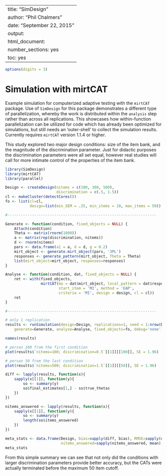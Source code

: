 %\VignetteIndexEntry{SimDesign}
%\VignetteEngine{knitr::knitr}
---
title: "SimDesign"
author: "Phil Chalmers"
date: "September 22, 2015"
output:
  html_document:
    number_sections: yes
    toc: yes
---

```r
options(digits = 3)
```

# Simulation with mirtCAT

Example simulation for computerized adaptive testing with the `mirtCAT` package. Use of `SimDesign` for this
package demonstrates a different type of parallelization, whereby the work is distributed within the `analysis`
step rather than across all replications. This showcases how within-function parallelization can be utilized for 
code which has already been optimized for simulations, but still needs an 'outer-shell' to collect the simulation
results. Currently requires `mirtCAT` version 1.1.4 or higher.

This study explored two major design conditions: size of the item bank, and the magnitude of the discrimination parameter. Just for didactic purposes the discrimination parameters were all set equal, however real studies will
call for more intimate control of the properties of the item bank.

```r
library(SimDesign)
library(mirtCAT)
library(parallel)

Design <- createDesign(nitems = c(100, 300, 500),
					   discrimination = c(.5, 1.5))
cl <- makeCluster(detectCores())
fo <- list(cl=cl, 
		   design=list(min_SEM = .25, min_items = 10, max_items = 50))

#-------------------------------------------------------------------

Generate <- function(condition, fixed_objects = NULL) {
	Attach(condition)
    Theta <- matrix(rnorm(1000))
	a <- matrix(rep(discrimination, nitems))
	d <- rnorm(nitems)
	pars <- data.frame(a1 = a, d = d, g = 0.2)
	mirt_object <- generate.mirt_object(pars, '3PL')
	responses <- generate_pattern(mirt_object, Theta = Theta)
    list(mirt_object=mirt_object, responses=responses)
}

Analyse <- function(condition, dat, fixed_objects = NULL) {
	ret <- with(fixed_objects, 
				mirtCAT(mo = dat$mirt_object, local_pattern = dat$responses,
						start_item = 'MI', method = 'EAP',
						criteria = 'MI', design = design, cl = cl))
    ret
}

#-------------------------------------------------------------------

# only 1 replication
results <- runSimulation(design=Design, replications=1, seed = 1:nrow(Design),
    generate=Generate, analyse=Analyse, fixed_objects=fo, debug='none')
```


```r
names(results)

# person 100 from the first condition
plot(results$`nitems=100; discrimination=0.5`[[1]][[100]], SE = 1.96)

# person 50 from the last condition
plot(results$`nitems=500; discrimination=1.5`[[1]][[50]], SE = 1.96)

diff <- lapply(results, function(x){
	sapply(x[[1]], function(y){
		so <- summary(y)
		so$final_estimates[1,] - so$true_thetas
	})
})

nitems_answered <- lapply(results, function(x){
	sapply(x[[1]], function(y){
		so <- summary(y)
		length(so$items_answered)
	})
})

meta_stats <- data.frame(Design, bias=sapply(diff, bias), RMSE=sapply(diff, RMSE), 
						 nitems_answered=sapply(nitems_answered, mean), row.names = NULL)
meta_stats
```

From this simple summary we can see that not only did the conditions with larger discrimination parameters
provide better accuracy, but the CATs were actually terminated before the maximum 50 item cutoff. 
